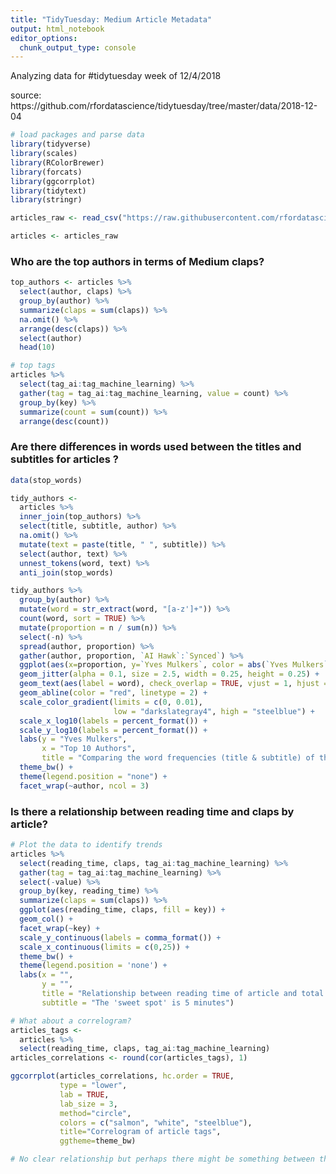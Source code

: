 ```yaml
---
title: "TidyTuesday: Medium Article Metadata"
output: html_notebook
editor_options: 
  chunk_output_type: console
---
```


Analyzing data for #tidytuesday week of 12/4/2018

source: https://github.com/rfordatascience/tidytuesday/tree/master/data/2018-12-04

```r
# load packages and parse data
library(tidyverse)
library(scales)
library(RColorBrewer)
library(forcats)
library(ggcorrplot)
library(tidytext)
library(stringr)

articles_raw <- read_csv("https://raw.githubusercontent.com/rfordatascience/tidytuesday/master/data/2018-12-04/medium_datasci.csv")

articles <- articles_raw
```



### Who are the top authors in terms of Medium claps?
```r
top_authors <- articles %>%
  select(author, claps) %>%
  group_by(author) %>%
  summarize(claps = sum(claps)) %>%
  na.omit() %>% 
  arrange(desc(claps)) %>%
  select(author)
  head(10)

# top tags
articles %>%
  select(tag_ai:tag_machine_learning) %>%
  gather(tag = tag_ai:tag_machine_learning, value = count) %>%
  group_by(key) %>%
  summarize(count = sum(count)) %>%
  arrange(desc(count)) 
```

### Are there differences in words used between the titles and subtitles for articles ?
```r
data(stop_words)

tidy_authors <-
  articles %>%
  inner_join(top_authors) %>%
  select(title, subtitle, author) %>%
  na.omit() %>%
  mutate(text = paste(title, " ", subtitle)) %>%
  select(author, text) %>%
  unnest_tokens(word, text) %>%
  anti_join(stop_words)

tidy_authors %>%
  group_by(author) %>%
  mutate(word = str_extract(word, "[a-z']+")) %>%
  count(word, sort = TRUE) %>%
  mutate(proportion = n / sum(n)) %>%
  select(-n) %>%
  spread(author, proportion) %>% 
  gather(author, proportion, `AI Hawk`:`Synced`) %>%
  ggplot(aes(x=proportion, y=`Yves Mulkers`, color = abs(`Yves Mulkers` - proportion))) +
  geom_jitter(alpha = 0.1, size = 2.5, width = 0.25, height = 0.25) +
  geom_text(aes(label = word), check_overlap = TRUE, vjust = 1, hjust = 1) +
  geom_abline(color = "red", linetype = 2) +
  scale_color_gradient(limits = c(0, 0.01), 
                       low = "darkslategray4", high = "steelblue") +
  scale_x_log10(labels = percent_format()) +
  scale_y_log10(labels = percent_format()) +
  labs(y = "Yves Mulkers",
       x = "Top 10 Authors",
       title = "Comparing the word frequencies (title & subtitle) of the top 10 Medium authors") +
  theme_bw() +
  theme(legend.position = "none") +
  facet_wrap(~author, ncol = 3)

```


### Is there a relationship between reading time and claps by article?
```r
# Plot the data to identify trends
articles %>%
  select(reading_time, claps, tag_ai:tag_machine_learning) %>%
  gather(tag = tag_ai:tag_machine_learning) %>% 
  select(-value) %>% 
  group_by(key, reading_time) %>%
  summarize(claps = sum(claps)) %>% 
  ggplot(aes(reading_time, claps, fill = key)) + 
  geom_col() +
  facet_wrap(~key) +
  scale_y_continuous(labels = comma_format()) +
  scale_x_continuous(limits = c(0,25)) +
  theme_bw() + 
  theme(legend.position = 'none') +
  labs(x = "",
       y = "",
       title = "Relationship between reading time of article and total number of claps",
       subtitle = "The 'sweet spot' is 5 minutes")

# What about a correlogram?
articles_tags <- 
  articles %>%
  select(reading_time, claps, tag_ai:tag_machine_learning) 
articles_correlations <- round(cor(articles_tags), 1)

ggcorrplot(articles_correlations, hc.order = TRUE, 
           type = "lower", 
           lab = TRUE, 
           lab_size = 3, 
           method="circle", 
           colors = c("salmon", "white", "steelblue"), 
           title="Correlogram of article tags", 
           ggtheme=theme_bw)

# No clear relationship but perhaps there might be something between the different tags ?
```
